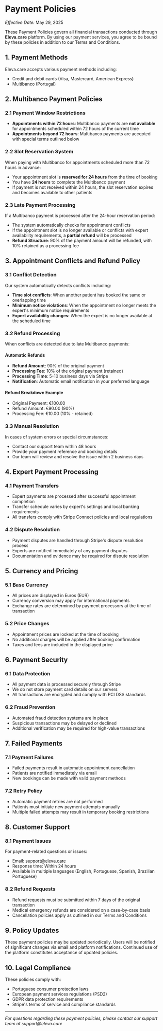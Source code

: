 # Payment Policies

_Effective Date:_ May 29, 2025

These Payment Policies govern all financial transactions conducted through **Eleva.care** platform. By using our payment services, you agree to be bound by these policies in addition to our Terms and Conditions.

## 1. Payment Methods

Eleva.care accepts various payment methods including:

- Credit and debit cards (Visa, Mastercard, American Express)
- Multibanco (Portugal)

## 2. Multibanco Payment Policies

### 2.1 Payment Window Restrictions

- **Appointments within 72 hours**: Multibanco payments are **not available** for appointments scheduled within 72 hours of the current time
- **Appointments beyond 72 hours**: Multibanco payments are accepted with special terms outlined below

### 2.2 Slot Reservation System

When paying with Multibanco for appointments scheduled more than 72 hours in advance:

- Your appointment slot is **reserved for 24 hours** from the time of booking
- You have **24 hours** to complete the Multibanco payment
- If payment is not received within 24 hours, the slot reservation expires and becomes available to other patients

### 2.3 Late Payment Processing

If a Multibanco payment is processed after the 24-hour reservation period:

- The system automatically checks for appointment conflicts
- If the appointment slot is no longer available or conflicts with expert availability requirements, a **partial refund** will be processed
- **Refund Structure**: 90% of the payment amount will be refunded, with 10% retained as a processing fee

## 3. Appointment Conflicts and Refund Policy

### 3.1 Conflict Detection

Our system automatically detects conflicts including:

- **Time slot conflicts**: When another patient has booked the same or overlapping time
- **Minimum notice violations**: When the appointment no longer meets the expert's minimum notice requirements
- **Expert availability changes**: When the expert is no longer available at the scheduled time

### 3.2 Refund Processing

When conflicts are detected due to late Multibanco payments:

#### Automatic Refunds

- **Refund Amount**: 90% of the original payment
- **Processing Fee**: 10% of the original payment (retained)
- **Processing Time**: 5-10 business days via Stripe
- **Notification**: Automatic email notification in your preferred language

#### Refund Breakdown Example

- Original Payment: €100.00
- Refund Amount: €90.00 (90%)
- Processing Fee: €10.00 (10% - retained)

### 3.3 Manual Resolution

In cases of system errors or special circumstances:

- Contact our support team within 48 hours
- Provide your payment reference and booking details
- Our team will review and resolve the issue within 2 business days

## 4. Expert Payment Processing

### 4.1 Payment Transfers

- Expert payments are processed after successful appointment completion
- Transfer schedule varies by expert's settings and local banking requirements
- All transfers comply with Stripe Connect policies and local regulations

### 4.2 Dispute Resolution

- Payment disputes are handled through Stripe's dispute resolution process
- Experts are notified immediately of any payment disputes
- Documentation and evidence may be required for dispute resolution

## 5. Currency and Pricing

### 5.1 Base Currency

- All prices are displayed in Euros (EUR)
- Currency conversion may apply for international payments
- Exchange rates are determined by payment processors at the time of transaction

### 5.2 Price Changes

- Appointment prices are locked at the time of booking
- No additional charges will be applied after booking confirmation
- Taxes and fees are included in the displayed price

## 6. Payment Security

### 6.1 Data Protection

- All payment data is processed securely through Stripe
- We do not store payment card details on our servers
- All transactions are encrypted and comply with PCI DSS standards

### 6.2 Fraud Prevention

- Automated fraud detection systems are in place
- Suspicious transactions may be delayed or declined
- Additional verification may be required for high-value transactions

## 7. Failed Payments

### 7.1 Payment Failures

- Failed payments result in automatic appointment cancellation
- Patients are notified immediately via email
- New bookings can be made with valid payment methods

### 7.2 Retry Policy

- Automatic payment retries are not performed
- Patients must initiate new payment attempts manually
- Multiple failed attempts may result in temporary booking restrictions

## 8. Customer Support

### 8.1 Payment Issues

For payment-related questions or issues:

- Email: support@eleva.care
- Response time: Within 24 hours
- Available in multiple languages (English, Portuguese, Spanish, Brazilian Portuguese)

### 8.2 Refund Requests

- Refund requests must be submitted within 7 days of the original transaction
- Medical emergency refunds are considered on a case-by-case basis
- Cancellation policies apply as outlined in our Terms and Conditions

## 9. Policy Updates

These payment policies may be updated periodically. Users will be notified of significant changes via email and platform notifications. Continued use of the platform constitutes acceptance of updated policies.

## 10. Legal Compliance

These policies comply with:

- Portuguese consumer protection laws
- European payment services regulations (PSD2)
- GDPR data protection requirements
- Stripe's terms of service and compliance standards

---

_For questions regarding these payment policies, please contact our support team at support@eleva.care_
